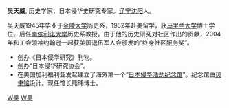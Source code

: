 '''吴天威''', 历史学家，日本侵华史研究专家。[[辽宁|辽宁]][[沈阳|沈阳]]人。

吴天威1945年毕业于[[金陵大学|金陵大学]]历史系，1952年赴美留学，获[[马里兰大学|马里兰大学]]博士学位。后任[[南依利诺大学|南依利诺大学]]历史系教授。由于他的历史研究对社区作出的贡献，2004年和工会领袖约翰逊一起获美国退伍军人会颁发的“终身社区服务奖”。

*创办《日本侵华研究》刊物。
*创办“日本侵华研究协会”。
*在美国加利福利亚发起建立了海外第一个“[[日本侵华浩劫纪念馆|日本侵华浩劫纪念馆]]”。纪念馆由[[贝聿铭|贝聿铭]]设计。现任馆长熊玮博士。


[[Category:中国历史学家|W吴]]
[[Category:沈阳人|W吴]]